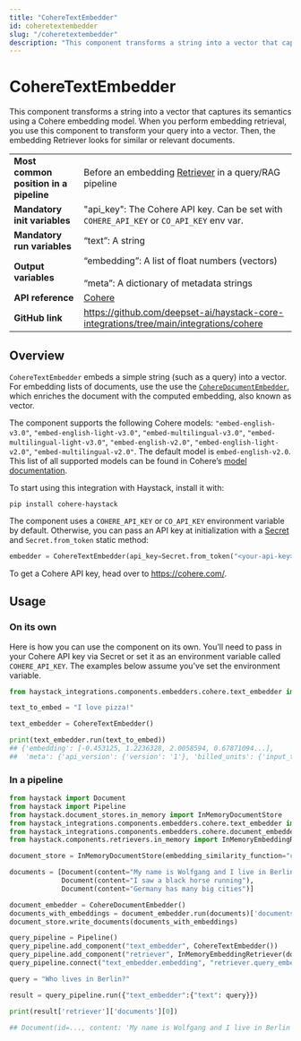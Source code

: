 ```yaml
---
title: "CohereTextEmbedder"
id: coheretextembedder
slug: "/coheretextembedder"
description: "This component transforms a string into a vector that captures its semantics using a Cohere embedding model.  When you perform embedding retrieval, you use this component to transform your query into a vector. Then, the embedding Retriever looks for similar or relevant documents."
---
```


# CohereTextEmbedder

This component transforms a string into a vector that captures its semantics using a Cohere embedding model.  When you perform embedding retrieval, you use this component to transform your query into a vector. Then, the embedding Retriever looks for similar or relevant documents.

|  |  |
| --- | --- |
| **Most common position in a pipeline** | Before an embedding [Retriever](../retrievers.mdx)  in a query/RAG pipeline |
| **Mandatory init variables** | "api_key": The Cohere API key. Can be set with `COHERE_API_KEY` or `CO_API_KEY` env var. |
| **Mandatory run variables** | “text”: A string |
| **Output variables** | “embedding”: A list of float numbers (vectors)  <br /> <br />“meta”:  A dictionary of metadata strings |
| **API reference** | [Cohere](/reference/integrations-cohere) |
| **GitHub link** | https://github.com/deepset-ai/haystack-core-integrations/tree/main/integrations/cohere |

## Overview

`CohereTextEmbedder` embeds a simple string (such as a query) into a vector. For embedding lists of documents, use the use the [`CohereDocumentEmbedder`](coheredocumentembedder.mdx), which enriches the document with the computed embedding, also known as vector.

The component supports the following Cohere models:
`"embed-english-v3.0"`, `"embed-english-light-v3.0"`, `"embed-multilingual-v3.0"`,
`"embed-multilingual-light-v3.0"`, `"embed-english-v2.0"`, `"embed-english-light-v2.0"`,
`"embed-multilingual-v2.0"`. The default model is `embed-english-v2.0`. This list of all supported models can be found in Cohere’s [model documentation](https://docs.cohere.com/docs/models#representation).

To start using this integration with Haystack, install it with:

```shell
pip install cohere-haystack
```

The component uses a `COHERE_API_KEY` or `CO_API_KEY` environment variable by default. Otherwise, you can pass an API key at initialization with a [Secret](../../concepts/secret-management.mdx) and `Secret.from_token` static method:

```python
embedder = CohereTextEmbedder(api_key=Secret.from_token("<your-api-key>"))
```

To get a Cohere API key, head over to https://cohere.com/.

## Usage

### On its own

Here is how you can use the component on its own. You’ll need to pass in your Cohere API key via Secret or set it as an environment variable called `COHERE_API_KEY`. The examples below assume you've set the environment variable.

```python
from haystack_integrations.components.embedders.cohere.text_embedder import CohereTextEmbedder

text_to_embed = "I love pizza!"

text_embedder = CohereTextEmbedder()

print(text_embedder.run(text_to_embed))
## {'embedding': [-0.453125, 1.2236328, 2.0058594, 0.67871094...],
##  'meta': {'api_version': {'version': '1'}, 'billed_units': {'input_tokens': 4}}}
```

### In a pipeline

```python
from haystack import Document
from haystack import Pipeline
from haystack.document_stores.in_memory import InMemoryDocumentStore
from haystack_integrations.components.embedders.cohere.text_embedder import CohereTextEmbedder
from haystack_integrations.components.embedders.cohere.document_embedder import CohereDocumentEmbedder
from haystack.components.retrievers.in_memory import InMemoryEmbeddingRetriever

document_store = InMemoryDocumentStore(embedding_similarity_function="cosine")

documents = [Document(content="My name is Wolfgang and I live in Berlin"),
             Document(content="I saw a black horse running"),
             Document(content="Germany has many big cities")]

document_embedder = CohereDocumentEmbedder()
documents_with_embeddings = document_embedder.run(documents)['documents']
document_store.write_documents(documents_with_embeddings)

query_pipeline = Pipeline()
query_pipeline.add_component("text_embedder", CohereTextEmbedder())
query_pipeline.add_component("retriever", InMemoryEmbeddingRetriever(document_store=document_store))
query_pipeline.connect("text_embedder.embedding", "retriever.query_embedding")

query = "Who lives in Berlin?"

result = query_pipeline.run({"text_embedder":{"text": query}})

print(result['retriever']['documents'][0])

## Document(id=..., content: 'My name is Wolfgang and I live in Berlin')
```
